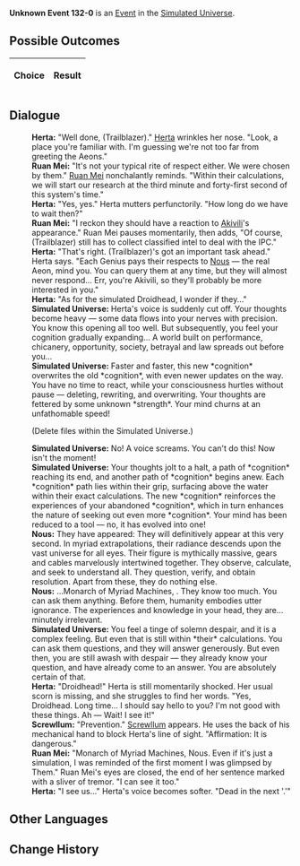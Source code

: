 {{Simulated Universe Event Infobox
|title         = Unknown Event 132-0
|image         = Random Event undefined.png
|type          =
|domains_su    = 
|domains_ext   = 
|domains_swarm = 
|domains_gng   = 
|requirements  =
|prev          = 
|next          = 
|indexRewards  =
|characters    = Herta;Ruan Mei;Akivili;Nous;Screwllum
}}
'''Unknown Event 132-0''' is an [[Simulated Universe/Events|Event]] in the [[Simulated Universe]].

==Possible Outcomes==
{| class="article-table"
!Choice
!Result

|}

<!--
==Gameplay Notes==

-->
==Dialogue==
{{Dialogue Start}}
:'''Herta:''' "Well done, (Trailblazer)." [[Herta]] wrinkles her nose. "Look, a place you're familiar with. I'm guessing we're not too far from greeting the Aeons."
:'''Ruan Mei:''' "It's not your typical rite of respect either. We were chosen by them." [[Ruan Mei]] nonchalantly reminds. "Within their calculations, we will start our research at the third minute and forty-first second of this system's time."
:'''Herta:''' "Yes, yes." Herta mutters perfunctorily. "How long do we have to wait then?"
:'''Ruan Mei:''' "I reckon they should have a reaction to [[Akivili]]'s appearance." Ruan Mei pauses momentarily, then adds, "Of course, (Trailblazer) still has to collect classified intel to deal with the IPC."
:'''Herta:''' "That's right. (Trailblazer)'s got an important task ahead." Herta says. "Each Genius pays their respects to [[Nous]] &mdash; the real Aeon, mind you. You can query them at any time, but they will almost never respond... Err, you're Akivili, so they'll probably be more interested in you."
:'''Herta:''' "As for the simulated Droidhead, I wonder if they..."
:'''Simulated Universe:''' Herta's voice is suddenly cut off. Your thoughts become heavy &mdash; some data flows into your nerves with precision. You know this opening all too well. But subsequently, you feel your cognition gradually expanding... A world built on performance, chicanery, opportunity, society, betrayal and law spreads out before you...
:'''Simulated Universe:''' Faster and faster, this new *cognition* overwrites the old *cognition*, with even newer updates on the way. You have no time to react, while your consciousness hurtles without pause &mdash; deleting, rewriting, and overwriting. Your thoughts are fettered by some unknown *strength*. Your mind churns at an unfathomable speed!
:{{DIcon|Arrow}} (Delete files within the Simulated Universe.)
:'''Simulated Universe:''' No! A voice screams. You can't do this! Now isn't the moment!
:'''Simulated Universe:''' Your thoughts jolt to a halt, a path of *cognition* reaching its end, and another path of *cognition* begins anew. Each *cognition* path lies within their grip, surfacing above the water within their exact calculations. The new *cognition* reinforces the experiences of your abandoned *cognition*, which in turn enhances the nature of seeking out even more *cognition*. Your mind has been reduced to a tool &mdash; no, it has evolved into one!
:'''Nous:''' They have appeared: They will definitively appear at this very second. In myriad extrapolations, their radiance descends upon the vast universe for all eyes. Their figure is mythically massive, gears and cables marvelously intertwined together. They observe, calculate, and seek to understand all. They question, verify, and obtain resolution. Apart from these, they do nothing else.
:'''Nous:''' ...Monarch of Myriad Machines, {{Color|Keyword|Nous}}. They know too much. You can ask them anything. Before them, humanity embodies utter ignorance. The experiences and knowledge in your head, they are... minutely irrelevant.
:'''Simulated Universe:''' You feel a tinge of solemn despair, and it is a complex feeling. But even that is still within *their* calculations. You can ask them questions, and they will answer generously. But even then, you are still awash with despair &mdash; they already know your question, and have already come to an answer. You are absolutely certain of that.
:'''Herta:''' "Droidhead!" Herta is still momentarily shocked. Her usual scorn is missing, and she struggles to find her words. "Yes, Droidhead. Long time... I should say hello to you? I'm not good with these things. Ah &mdash; Wait! I see it!"
:'''Screwllum:''' "Prevention." [[Screwllum]] appears. He uses the back of his mechanical hand to block Herta's line of sight. "Affirmation: It is dangerous."
:'''Ruan Mei:''' "Monarch of Myriad Machines, Nous. Even if it's just a simulation, I was reminded of the first moment I was glimpsed by Them." Ruan Mei's eyes are closed, the end of her sentence marked with a sliver of tremor. "I can see it too."
:'''Herta:''' "I see us..." Herta's voice becomes softer. "Dead in the next '{{Color|Keyword|moment}}.'"
{{Dialogue End}}

==Other Languages==
{{Other Languages
|zhs   = undefined
|zht   = undefined
|ja    = undefined
|ko    = undefined
|es    = undefined
|fr    = undefined
|ru    = undefined
|th    = undefined
|vi    = undefined
|de    = undefined
|id    = undefined
|pt    = undefined
}}

==Change History==
{{Change History|1.0}}
